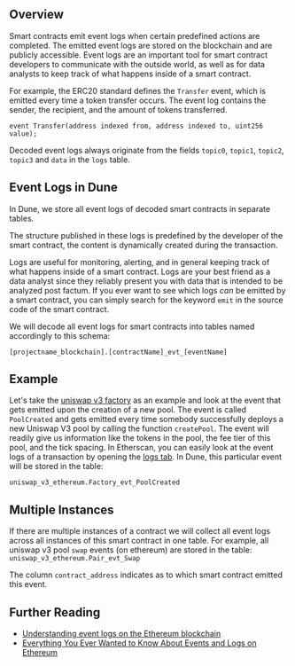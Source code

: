 ## Overview

Smart contracts emit event logs when certain predefined actions are completed. The emitted event logs are stored on the blockchain and are publicly accessible. Event logs are an important tool for smart contract developers to communicate with the outside world, as well as for data analysts to keep track of what happens inside of a smart contract.

For example, the ERC20 standard defines the `Transfer` event, which is emitted every time a token transfer occurs. The event log contains the sender, the recipient, and the amount of tokens transferred.

```solidity
event Transfer(address indexed from, address indexed to, uint256 value);
```

Decoded event logs always originate from the fields `topic0`, `topic1`, `topic2`, `topic3` and `data` in the `logs` table.

## Event Logs in Dune

In Dune, we store all event logs of decoded smart contracts in separate tables.

The structure published in these logs is predefined by the developer of the smart contract, the content is dynamically created during the transaction.

Logs are useful for monitoring, alerting, and in general keeping track of what happens inside of a smart contract. Logs are your best friend as a data analyst since they reliably present you with data that is intended to be analyzed post factum. If you ever want to see which logs _can_ be emitted by a smart contract, you can simply search for the keyword `emit` in the source code of the smart contract.

We will decode all event logs for smart contracts into tables named accordingly to this schema:

`[projectname_blockchain].[contractName]_evt_[eventName]`

## Example

Let's take the [uniswap v3 factory](https://etherscan.io/address/0x1f98431c8ad98523631ae4a59f267346ea31f984#code) as an example and look at the event that gets emitted upon the creation of a new pool. The event is called `PoolCreated` and gets emitted every time somebody successfully deploys a new Uniswap V3 pool by calling the function `createPool`. The event will readily give us information like the tokens in the pool, the fee tier of this pool, and the tick spacing. In Etherscan, you can easily look at the event logs of a transaction by opening the [logs tab](https://etherscan.io/tx/0xdeb368592f3de0f2840754bce61d2c3f29cdb3407c63c699052e68a854c71eaa#eventlog). In Dune, this particular event will be stored in the table:

`uniswap_v3_ethereum.Factory_evt_PoolCreated`

<DuneEmbed 
  qID="3456741"
  vID="5808942"
  height="300px"
/>

## Multiple Instances

If there are multiple instances of a contract we will collect all event logs across all instances of this smart contract in one table. For example, all uniswap v3 pool `swap` events (on ethereum) are stored in the table: `uniswap_v3_ethereum.Pair_evt_Swap`

The column `contract_address` indicates as to which smart contract emitted this event.

<DuneEmbed 
  qID="3456754"
  vID="5808958"
  height="300px"
/>

## Further Reading

- [Understanding event logs on the Ethereum blockchain](https://medium.com/mycrypto/understanding-event-logs-on-the-ethereum-blockchain-f4ae7ba50378)
- [Everything You Ever Wanted to Know About Events and Logs on Ethereum](https://medium.com/linum-labs/everything-you-ever-wanted-to-know-about-events-and-logs-on-ethereum-fec84ea7d0a5)


<CardGroup cols={2}>
  <Card
    title="Submit any contract for decoding"
    icon="file-import"
    iconType="duotone"
    href="/web-app/decoding/decoding-contracts"
  ></Card>
  <Card
    title="Explore already decoded contracts"
    icon="database"
    iconType="duotone"
    href="/data-catalog/evm/ethereum/decoded/contracts"
  ></Card>
</CardGroup>
